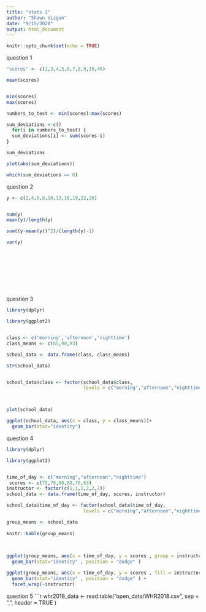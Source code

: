 ```yaml
---
title: "stats 2"
author: "Shawn Vizgan"
date: "9/15/2020"
output: html_document
---
```


```r
knitr::opts_chunk$set(echo = TRUE)
```



question 1 
```r
"scores" <- c(2,3,4,5,6,7,8,9,10,46)

mean(scores)


min(scores)
max(scores)

numbers_to_test <- min(scores):max(scores)

sum_deviations <-c() 
  for(i in numbers_to_test) {
  sum_deviations[i] <- sum(scores-i)
}

sum_deviations

plot(abs(sum_deviations))

which(sum_deviations == 0)
```

question 2
```r
y <- c(2,4,6,8,10,13,16,19,22,26)


sum(y)
mean(y)/length(y)

sum((y-mean(y))^2)/(length(y)-1)

var(y)

             
             
             
             
             
        



```

question 3
```r
library(dplyr)

library(ggplot2)


class <- c('morning','afternoon','nighttime')
class_means <- c(85,90,93)

school_data <- data.frame(class, class_means)

str(school_data)


school_data$class <- factor(school_data$class, 
                            levels = c("morning","afternoon","nighttime"))



plot(school_data)             

ggplot(school_data, aes(x = class, y = class_means))+
  geom_bar(stat="identity")


```  






question 4
```r
library(dplyr)

library(ggplot2)


time_of_day <- c("morning","afternoon","nighttime")
 scores <- c(75,78,80,88,76,63)
instructor <- factor(c(1,1,1,2,2,2))
school_data <- data.frame(time_of_day, scores, instructor)

school_data$time_of_day <- factor(school_data$time_of_day, 
                            levels = c("morning","afternoon","nighttime"))

group_means <- school_data 
             
knitr::kable(group_means)                
                
             

ggplot(group_means, aes(x = time_of_day, y = scores , group = instructor, fill = instructor))+
  geom_bar(stat="identity" , position = "dodge" )

ggplot(group_means, aes(x = time_of_day, y = scores , fill = instructor))+
  geom_bar(stat="identity" , position = "dodge" ) + 
  facet_wrap(~instructor)


```


question 5
```r
whr2018_data <- read.table("open_data/WHR2018.csv",
                             sep = ",",
                             header = TRUE )



